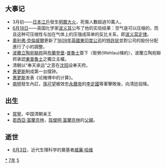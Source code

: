 {{yearTOC|1657|明'''[[永曆_(南明)|永曆]]十一年'''；清'''[[顺治|顺治]]十四年'''；越南后黎朝'''[[盛德_(黎神宗)|盛德]]五年'''，莫朝'''[[顺德_(莫朝)|顺德]]二十年'''；日本'''[[明曆|明曆]]三年'''}}

== 大事记 ==
*3月初——[[日本|日本]][[江戶|江戶]]發生[[明曆大火|明曆大火]]，死傷人數超過10萬人。
*[[6月18日|6月18日]]——英国化学家[[罗伯特·波义耳|波义耳]]公布了他的实验结果：空气是可以压缩的，而且这种可压缩性与加在气体上的压强成简单的反比关系，即[[波义耳定律|波义耳定律]]。
*[[奧利弗·克倫威爾|奧利弗·克倫威爾]]更新了[[1609年|1609年]][[英國東印度公司|英國東印度公司]]的[[特許狀|特許狀]]並對公司的股份分配進行了小的調整。
*[[波蘭立陶宛聯邦|波蘭立陶宛聯邦]]與[[布蘭登堡|布蘭登堡]]-[[普魯士|普魯士]]簽下〈衛勞(Wehlau)條約〉，波蘭立陶宛聯邦承認[[東普魯士|東普魯士]]之獨立主權。
*清朝以“奉天承运”之意在[[沈阳|沈阳]]设奉天府。
*[[克里斯蒂安·惠更斯|惠更斯]]制成第一台摆钟。
*[[克里斯蒂安·惠更斯|惠更斯]]发表《论赌博中的计算》。
*[[南明|南明]]發生內訌，[[孫可望|孫可望]]被效忠[[永曆帝|永曆帝]]的[[李定國|李定國]]等軍擊敗後，向清廷投降。

== 出生 ==
* [[常寧_(清朝)|常寧]]，中国清朝亲王
* [[若西亞·富蘭克林|若西亞·富蘭克林]]，[[班傑明·富蘭克林|班傑明·富蘭克林]]的[[父親|父親]]。

== 逝世 ==
{{Wikisource year mention}}
*[[6月3日|6月3日]]，近代生理科学的奠基者[[威廉·哈维|威廉·哈维]]

[[Category:1657年|*]]
[[Category:1650年代|7年]]
[[Category:17世纪各年|5]]